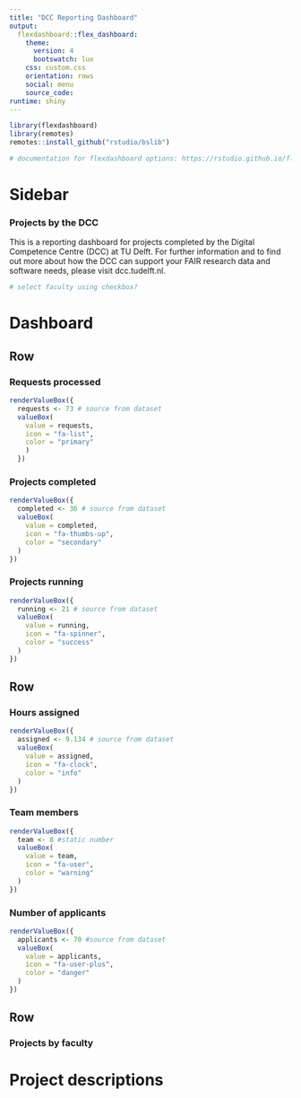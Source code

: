 ```yaml
---
title: "DCC Reporting Dashboard"
output:
  flexdashboard::flex_dashboard:
    theme:
      version: 4
      bootswatch: lux
    css: custom.css
    orientation: rows
    social: menu
    source_code: 
runtime: shiny
---
```


```r
library(flexdashboard)
library(remotes)
remotes::install_github("rstudio/bslib")

# documentation for flexdashboard options: https://rstudio.github.io/flexdashboard/articles/using.html 
```

# Sidebar {.sidebar}

### Projects by the DCC

This is a reporting dashboard for projects completed by the Digital Competence Centre (DCC) at TU Delft. For further information and to find out more about how the DCC can support your FAIR research data and software needs, please visit dcc.tudelft.nl. 

```r
# select faculty using checkbox?


```

# Dashboard

## Row

### Requests processed {.value-box}

```r
renderValueBox({
  requests <- 73 # source from dataset
  valueBox(
    value = requests,
    icon = "fa-list",
    color = "primary"
    )
  })
```

### Projects completed {.value-box}

```r
renderValueBox({
  completed <- 36 # source from dataset
  valueBox(
    value = completed,
    icon = "fa-thumbs-up",
    color = "secondary"
  )
})
```

### Projects running {.value-box}

```r
renderValueBox({
  running <- 21 # source from dataset
  valueBox(
    value = running,
    icon = "fa-spinner",
    color = "success"
  )
})
```

## Row

### Hours assigned {.value-box}

```r
renderValueBox({
  assigned <- 9.134 # source from dataset
  valueBox(
    value = assigned,
    icon = "fa-clock",
    color = "info"
  )
})
```

### Team members {.value-box}

```r
renderValueBox({
  team <- 8 #static number
  valueBox(
    value = team,
    icon = "fa-user",
    color = "warning"
  )
})
```

### Number of applicants {.value-box}

```r
renderValueBox({
  applicants <- 70 #source from dataset
  valueBox(
    value = applicants,
    icon = "fa-user-plus",
    color = "danger"
  )
})
```

## Row

### Projects by faculty {data-width="700"}

# Project descriptions

